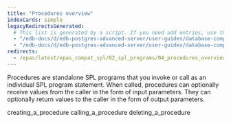 ```yaml
---
title: "Procedures overview"
indexCards: simple
legacyRedirectsGenerated:
  # This list is generated by a script. If you need add entries, use the `legacyRedirects` key.
  - "/edb-docs/d/edb-postgres-advanced-server/user-guides/database-compatibility-for-oracle-developers-guide/9.6/Database_Compatibility_for_Oracle_Developers_Guide_v9.6.1.052.html"
  - "/edb-docs/d/edb-postgres-advanced-server/user-guides/database-compatibility-for-oracle-developers-guide/9.5/Database_Compatibility_for_Oracle_Developers_Guide.1.146.html"
redirects:
  - /epas/latest/epas_compat_spl/02_spl_programs/04_procedures_overview/ #generated for docs/epas/reorg-role-use-case-mode
---
```


<div id="procedures_overview" class="registered_link"></div>

Procedures are standalone SPL programs that you invoke or call as an individual SPL program statement. When called, procedures can optionally receive values from the caller in the form of input parameters. They can optionally return values to the caller in the form of output parameters.

<div class="toctree" maxdepth="3">

creating_a_procedure calling_a_procedure deleting_a_procedure

</div>
